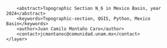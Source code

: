 <?xml version="1.0" encoding="UTF-8"?>
<qgis>
    <layer>
        <title>N_6</title>
        <abstract>Topographic Section N_6 in Mexico Basin, year 2024</abstract>
        <keywords>Topographic-section, QGIS, Python, Mexico Basin</keywords>
        <author>Juan Camilo Montaño Caro</author>
        <contact>jcmontanoc@comunidad.unam.mx</contact>
    </layer>
</qgis>
